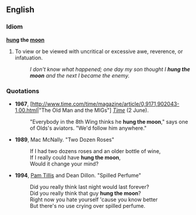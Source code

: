 ==English==

===Idiom===
'''[[hung]] the [[moon]]'''

# {{idiom}} To view or be viewed with uncritical or excessive awe, reverence, or infatuation.
#: ''I don't know what happened; one day my son thought I '''hung the moon''' and the next I became the enemy.''

===Quotations===

* '''1967''', [http://www.time.com/time/magazine/article/0,9171,902043-1,00.html|"The Old Man and the MIGs"] [[w:Time magazine|''Time'']] (2 June).
*: "Everybody in the 8th Wing thinks he '''hung the moon'''," says one of Olds's aviators. "We'd follow him anywhere."
* '''1989''', Mac McNally. "Two Dozen Roses"
*: If I had two dozens roses and an older bottle of wine,
*: If I really could have '''hung the moon''',
*: Would it change your mind?
* '''1994''', [[w:Pam Tillis|Pam Tillis]] and Dean Dillon. "Spilled Perfume"
*: Did you really think last night would last forever?
*: Did you really think that guy '''hung the moon'''?
*: Right now you hate yourself 'cause you know better
*: But there's no use crying over spilled perfume.